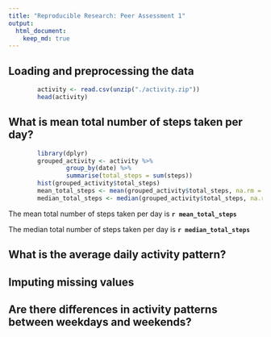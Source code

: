 ```yaml
---
title: "Reproducible Research: Peer Assessment 1"
output: 
  html_document:
    keep_md: true
---
```



## Loading and preprocessing the data
```r
        activity <- read.csv(unzip("./activity.zip"))
        head(activity)
```
## What is mean total number of steps taken per day?
```r
        library(dplyr)
        grouped_activity <- activity %>% 
                group_by(date) %>% 
                summarise(total_steps = sum(steps))
        hist(grouped_activity$total_steps)
        mean_total_steps <- mean(grouped_activity$total_steps, na.rm = TRUE)
        median_total_steps <- median(grouped_activity$total_steps, na.rm = TRUE)
```
The mean total number of steps taken per day is **`r mean_total_steps`**

The median total number of steps taken per day is **`r median_total_steps`**

## What is the average daily activity pattern?



## Imputing missing values



## Are there differences in activity patterns between weekdays and weekends?
